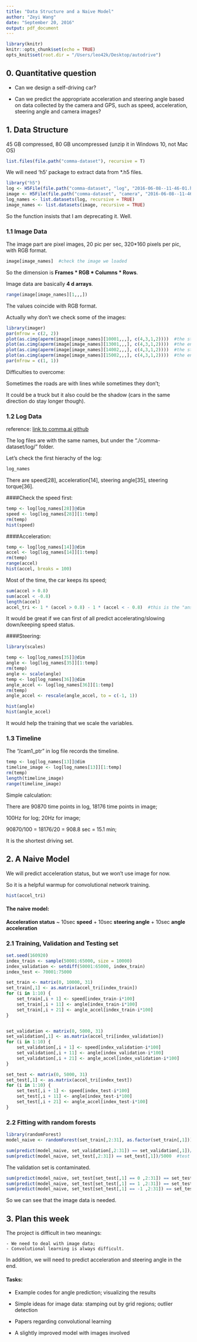 ```yaml
---
title: "Data Structure and a Naive Model"
author: "Zeyi Wang"
date: "September 20, 2016"
output: pdf_document
---
```


```r
library(knitr)
knitr::opts_chunk$set(echo = TRUE)
opts_knit$set(root.dir = "/Users/leo42k/Desktop/autodrive")
```

## 0. Quantitative question

- Can we design a self-driving car?

- Can we predict the appropriate acceleration and steering angle based on data collected by the camera and GPS, such as speed, acceleration, steering angle and camera images?

## 1. Data Structure

45 GB compressed, 80 GB uncompressed (unzip it in Windows 10, not Mac OS)

```r
list.files(file.path("comma-dataset"), recursive = T)
```

We will need 'h5' package to extract data from *.h5 files. 

```r
library("h5")
log <- H5File(file.path("comma-dataset", "log", "2016-06-08--11-46-01.h5"))
image <- H5File(file.path("comma-dataset", "camera", "2016-06-08--11-46-01.h5"))
log_names <- list.datasets(log, recursive = TRUE)
image_names <- list.datasets(image, recursive = TRUE)
```

So the function insists that I am deprecating it. Well. 

### 1.1 Image Data

The image part are pixel images, 20 pic per sec, 320*160 pixels per pic, with RGB format. 

```r
image[image_names]  #check the image we loaded
```

So the dimension is **Frames * RGB * Columns * Rows**. 

Image data are basically **4 d arrays**.

```r
range(image[image_names][1,,,])
```

The values coincide with RGB format. 

Actually why don't we check some of the images:

```r
library(imager)
par(mfrow = c(2, 2))  
plot(as.cimg(aperm(image[image_names][10001,,,], c(4,3,1,2))))  #the start of training set
plot(as.cimg(aperm(image[image_names][13001,,,], c(4,3,1,2))))  #the end of training set
plot(as.cimg(aperm(image[image_names][14002,,,], c(4,3,1,2))))  #the start of test set
plot(as.cimg(aperm(image[image_names][15002,,,], c(4,3,1,2))))  #the end of test set
par(mfrow = c(1, 1))  
```

Difficulties to overcome:

Sometimes the roads are with lines while sometimes they don't; 

It could be a truck but it also could be the shadow (cars in the same direction do stay longer though). 

### 1.2 Log Data

reference: [link to comma.ai github](https://github.com/commaai/research/blob/master/Logs.md)

The log files are with the same names, but under the "./comma-dataset/log/" folder. 

Let's check the first hierachy of the log: 

```r
log_names
```

There are speed[28], acceleration[14], steering angle[35], steering torque[36]. 

####Check the speed first:

```r
temp <- log[log_names[28]]@dim
speed <- log[log_names[28]][1:temp]
rm(temp)
hist(speed)
```

####Acceleration: 

```r
temp <- log[log_names[14]]@dim
accel <- log[log_names[14]][1:temp]
rm(temp)
range(accel)
hist(accel, breaks = 100)
```

Most of the time, the car keeps its speed;

```r
sum(accel > 0.8)
sum(accel < -0.8)
length(accel)
accel_tri <- 1 * (accel > 0.8) - 1 * (accel < - 0.8)  #this is the "answer" for supervised learning
```

It would be great if we can first of all predict accelerating/slowing down/keeping speed status. 

####Steering:

```r
library(scales)

temp <- log[log_names[35]]@dim
angle <- log[log_names[35]][1:temp]
rm(temp)
angle <- scale(angle)
temp <- log[log_names[36]]@dim
angle_accel <- log[log_names[36]][1:temp]
rm(temp)
angle_accel <- rescale(angle_accel, to = c(-1, 1))

hist(angle)
hist(angle_accel)
```

It would help the training that we scale the variables. 

### 1.3 Timeline

The "/cam1_ptr" in log file records the timeline. 

```r
temp <- log[log_names[13]]@dim
timeline_image <- log[log_names[13]][1:temp]
rm(temp)
length(timeline_image)
range(timeline_image)
```

Simple calculation: 

There are 90870 time points in log, 18176 time points in image; 

100Hz for log; 20Hz for image; 

90870/100 = 18176/20 = 908.8 sec = 15.1 min; 

It is the shortest driving set. 


## 2. A Naive Model

We will predict acceleration status, but we won't use image for now. 

So it is a helpful warmup for convolutional network training. 

```r
hist(accel_tri)
```

#### The naive model:    
**Acceleration status** ~ 10sec **speed** + 10sec **steering angle** + 10sec **angle acceleration**
    
### 2.1 Training, Validation and Testing set

```r
set.seed(160920)
index_train <- sample(50001:65000, size = 10000)
index_validation <- setdiff(50001:65000, index_train)
index_test <- 70001:75000

set_train <- matrix(0, 10000, 31)
set_train[,1] <- as.matrix(accel_tri[index_train])
for (i in 1:10) {
    set_train[,i + 1] <- speed[index_train-i*100]
    set_train[,i + 11] <- angle[index_train-i*100]
    set_train[,i + 21] <- angle_accel[index_train-i*100]
}


set_validation <- matrix(0, 5000, 31)
set_validation[,1] <- as.matrix(accel_tri[index_validation])
for (i in 1:10) {
    set_validation[,i + 1] <- speed[index_validation-i*100]
    set_validation[,i + 11] <- angle[index_validation-i*100]
    set_validation[,i + 21] <- angle_accel[index_validation-i*100]
}

set_test <- matrix(0, 5000, 31)
set_test[,1] <- as.matrix(accel_tri[index_test])
for (i in 1:10) {
    set_test[,i + 1] <- speed[index_test-i*100]
    set_test[,i + 11] <- angle[index_test-i*100]
    set_test[,i + 21] <- angle_accel[index_test-i*100]
}
```

### 2.2 Fitting with random forests

```r
library(randomForest)
model_naive <- randomForest(set_train[,2:31], as.factor(set_train[,1]))

sum(predict(model_naive, set_validation[,2:31]) == set_validation[,1])/5000  #validation
sum(predict(model_naive, set_test[,2:31]) == set_test[,1])/5000  #test
```

The validation set is contaminated. 

```r
sum(predict(model_naive, set_test[set_test[,1] == 0 ,2:31]) == set_test[set_test[,1] == 0 ,1])/sum(set_test[,1] == 0)
sum(predict(model_naive, set_test[set_test[,1] == 1 ,2:31]) == set_test[set_test[,1] == 1 ,1])/sum(set_test[,1] == 1)
sum(predict(model_naive, set_test[set_test[,1] == -1 ,2:31]) == set_test[set_test[,1] == -1 ,1])/sum(set_test[,1] == -1)
```

So we can see that the image data is needed. 

## 3. Plan this week

The project is difficult in two meanings: 

    - We need to deal with image data;
    - Convolutional learning is always difficult.
    
In addition, we will need to predict acceleration and steering angle in the end. 
    
#### Tasks:

- Example codes for angle prediction; visualizing the results

- Simple ideas for image data: stamping out by grid regions; outlier detection

- Papers regarding convolutional learning

- A slightly improved model with images involved